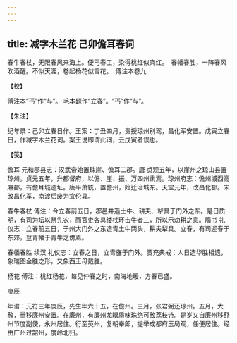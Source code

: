 ```yaml
---
---
---
```

title: 减字木兰花 己卯儋耳春词
---







春牛春杖，无限春风来海上。便丐春工，染得桃红似肉红。　春幡春胜，一阵春风吹酒醒。不似天涯，卷起杨花似雪花。　傅注本卷九





【校】


傅注本“丐”作“与”。 毛本题作“立春”。“丐”作“与”。





【朱注】


纪年录：己卯立春日作。王案：丁丑四月，责授琼州别驾，昌化军安置。戊寅立春日，作减字木兰花词。案王说即谓此词，云戊寅者误也。





【笺】


儋耳 元和郡县志：汉武帝始置珠崖、儋耳二郡。唐 贞观五年，以崖州之琼山县置琼州。贞元五年，升都督府，以儋、崖、振、万四州隶焉。琼州府志：儋州城西高麻都，有儋耳城遗址。唐平萧铣，置儋州，始迁治城东。天宝元年，改昌化郡。宋改昌化军，南渡后废为宜伦县。

春牛春杖 傅注：今立春前五日，郡邑并造土牛、耕夫、犁具于门外之东。是日质明，有司为坛以祭先农，而官吏各具缕杖环击牛者三，所以示劝耕之意。隋书 礼仪志：立春前五日，于州大门外之东造青土牛两头，耕夫犁具。立春，有司迎春于东郊，登青幡于青牛之傍焉。

春幡春胜 续汉 礼仪志：立春之日，立青旛于门外。贾充典戒：人日造华胜相遗，象瑞图金胜之形，又象西王母戴胜。

杨花 傅注：桃红杨花，每见仲春之时，南海地暖，方春已盛。





庚辰


年谱：元符三年庚辰，先生年六十五，在儋州。三月，张君弼还琼州。五月，大赦，量移廉州安置。在廉州，有廉州龙眼质味珠绝可敌荔枝诗。是岁又自廉州移舒州节度副使，永州居住。行至英州，复朝奉郎，提举成都府玉局观，任便居住。经由广州过韶州，度岭北归。